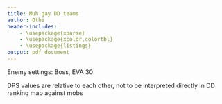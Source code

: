 ```yaml
---
title: Muh gay DD teams
author: Othi
header-includes:
    - \usepackage{xparse}
    - \usepackage{xcolor,colortbl}
    - \usepackage{listings}
output: pdf_document
---
```

\definecolor{light-gray}{gray}{0.6}
\definecolor{light-green}{RGB}{144,210,144}
\definecolor{orange}{RGB}{255,153,51}
\definecolor{light-red}{RGB}{255,51,51}
\definecolor{lavender}{RGB}{153,153,255}
\NewDocumentCommand{\codeword}{v}{%
\colorbox{light-gray}{%
\texttt{\textcolor{blue}{#1}}}}

\newcommand{\inlinecode}{\texttt}

Enemy settings: Boss, EVA 30

DPS values are relative to each other, not to be interpreted directly in DD ranking map against mobs

\begin{tabular}{| c || c || c | c ||
l | l | l | l | l ||
r || l |}
\hline
\multicolumn{2}{|c||}{$\#$} &
\multicolumn{2}{|c||}{DPS 8/20s} &            Pos.7  & Pos.4 & Pos.1 & Offtank  & Maintank & Fairy LV/SLV    & Comment      \\ \hline \hline
1  & \cellcolor{light-green}AR & 51k & 133k & G36    & M4A1  & G11   & Skorpion & RO635    & Warrior 70/6    & general 1    \\ \hline
2  & \cellcolor{light-red}AR   & 38k & 108k & G11    & K5    & RFB   & G36c     & UMP45    & Taunt 50/9      & 1st boss/Jup \\ \hline
3  & \cellcolor{light-red}AR   & 50k & 121k & G11    & AR-15 & K2    & K5       & T79      & Taunt 50/9      & 2nd boss/Jup \\ \hline
4  & \cellcolor{light-green}AR & 43k & 108k & T64    & Grizz & G11   & Vector   & UMP9     & Fury 50/3       & general 2    \\ \hline
5  & \cellcolor{orange}RF      & 55k & 166k & WA2000 & 5-7   & SVD   & PPK      & Welrod   & Airstrike 30/8  & jäeger       \\ \hline
6  & \cellcolor{orange}RF      & 56k & 175k & WA2000 & 5-7   & SVD   & Mk23     & Welrod   & Airstrike 70/7  & jäeger       \\ \hline
7  & \cellcolor{lavender}MG    & 36k & 86k  & M2HB   & Colt  & PK    & Grizz    & Elphelt  & Para 30/10 DMG1 & TopLeft heli \\ \hline
8  & \cellcolor{lavender}MG    & 35k & 72k  & MG5    & LWMMG & PK    & MP-446   & CptChina & Para 70/10 DMG2 & BotLeft heli \\ \hline
9  & \cellcolor{lavender}MG    & 40k & 82k  & PKP    & M1919 & MG5   & Mk23     & M37      & Para 40/10 MG   & general 3    \\ \hline
10 & \cellcolor{light-gray}MG  & 31k & 88k  & Negev  & BAR   & MG5   & Conten.  & KSG      & Armor 40/4      & Garm         \\ \hline
\end{tabular}

